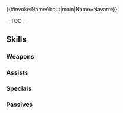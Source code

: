 {{#invoke:NameAbout|main|Name=Navarre}}{{HeroPage Tabs|{{PAGENAME}}}}
{{Hero Infobox
|Name=Navarre
|Title=Scarlet Sword
|GrowthModifier= None
|WeaponType=Red Sword
|Origin=Fire Emblem: Mystery of the Emblem
|Gender=Male
|MoveType=Infantry
|actorEN=T. Axelrod
|actorJP=子安武人
|artist=由良
|releaseDate=April 4, 2017
|additionDate = February 2, 2017
|TagID=ナバール
|InternalID=7
|Properties=ghb,limited
|cv1=1
|cv2=4900100
|description=Skilled fighter known as the Scarlet Sword. Prefers his blade to do the talking. Appears in Fire Emblem: Mystery of the Emblem.
}}

__TOC__

{{Stats Page|Hero={{BASEPAGENAME}}
|Lv1HP=18|Lv1ATK=7|Lv1SPD=11|Lv1DEF=6|Lv1RES=5
|GRHP=55|GRATK=55|GRSPD=60|GRDEF=40|GRRES=45
}}

==Skills==
===Weapons===
{{Weapons Table
|weapon1=Iron Sword
|weapon1Default=1
|weapon1Unlock=1
|weapon2=Steel Sword
|weapon2Default=3
|weapon2Unlock=2
|weapon3=Killing Edge
|weapon3Default=4
|weapon3Unlock=3
|weapon4=Killing Edge+
|weapon4Default=5
|weapon4Unlock=5
|weapon5=Scarlet Sword
|weapon5Unlock=5
}}

===Assists===
{{Assists Table
}}

===Specials===
{{Specials Table
|special1=Rising Wind
|special1Default=4
|special1Unlock=3
|special2=Blazing Wind
|special2Default=
|special2Unlock=4
}}

===Passives===
{{Passives Table
|passiveB1=Desperation 1
|passiveB2=Desperation 2
|passiveB3=Desperation 3
|passiveB1Unlock=3
|passiveB2Unlock=4
|passiveB3Unlock=5
|passiveC1=Threaten Spd 1
|passiveC2=Threaten Spd 2
|passiveC3=Threaten Spd 3
|passiveC1Unlock=1
|passiveC2Unlock=2
|passiveC3Unlock=4
}}

{{Heroes Navbox}}